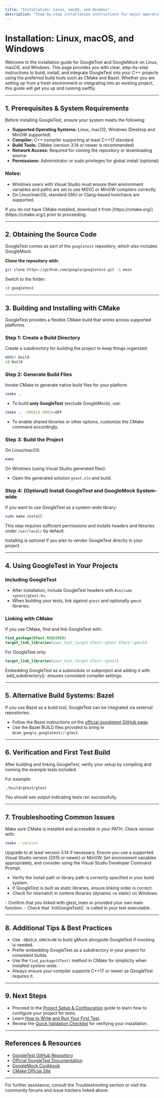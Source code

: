 ```yaml
---
title: "Installation: Linux, macOS, and Windows"
description: "Step-by-step installation instructions for major operating systems, outlining how to build and integrate GoogleTest into your project using the preferred build tools. Covers basic setup as well as pointers for CMake and Bazel users."
---
```


# Installation: Linux, macOS, and Windows

Welcome to the installation guide for GoogleTest and GoogleMock on Linux, macOS, and Windows. This page provides you with clear, step-by-step instructions to build, install, and integrate GoogleTest into your C++ projects using the preferred build tools such as CMake and Bazel. Whether you are setting up from a fresh environment or integrating into an existing project, this guide will get you up and running swiftly.

---

## 1. Prerequisites & System Requirements

Before installing GoogleTest, ensure your system meets the following:

- **Supported Operating Systems:** Linux, macOS, Windows (Desktop and MinGW supported)
- **Compiler:** C++ compiler supporting at least C++17 standard
- **Build Tools:** CMake (version 3.14 or newer is recommended)
- **Network Access:** Required for cloning the repository or downloading source
- **Permissions:** Administrator or sudo privileges for global install (optional)

### Notes:
- Windows users with Visual Studio must ensure their environment variables and paths are set to use MSVC or MinGW compilers correctly.
- On Linux/macOS, standard GNU or Clang-based toolchains are supported.

<Tip>
If you do not have CMake installed, download it from [https://cmake.org/](https://cmake.org/) prior to proceeding.
</Tip>

---

## 2. Obtaining the Source Code

GoogleTest comes as part of the `googletest` repository, which also includes GoogleMock.

**Clone the repository with:**

```bash
git clone https://github.com/google/googletest.git -b main
```

Switch to the folder:

```bash
cd googletest
```

---

## 3. Building and Installing with CMake

GoogleTest provides a flexible CMake build that works across supported platforms.

### Step 1: Create a Build Directory
Create a subdirectory for building the project to keep things organized.

```bash
mkdir build
cd build
```

### Step 2: Generate Build Files
Invoke CMake to generate native build files for your platform.

```bash
cmake ..
```

- To build **only GoogleTest** (exclude GoogleMock), use:

```bash
cmake .. -DBUILD_GMOCK=OFF
```

- To enable shared libraries or other options, customize the CMake command accordingly.

### Step 3: Build the Project

On Linux/macOS:

```bash
make
```

On Windows (using Visual Studio generated files):
- Open the generated solution `gtest.sln` and build.

### Step 4: (Optional) Install GoogleTest and GoogleMock System-wide

If you want to use GoogleTest as a system-wide library:

```bash
sudo make install
```

This step requires sufficient permissions and installs headers and libraries under `/usr/local/` by default.

<Tip>
Installing is optional if you plan to vendor GoogleTest directly in your project.
</Tip>

---

## 4. Using GoogleTest in Your Projects

### Including GoogleTest

- After installation, include GoogleTest headers with `#include <gtest/gtest.h>`.
- When building your tests, link against `gtest` and optionally `gmock` libraries.

### Linking with CMake

If you use CMake, find and link GoogleTest with:

```cmake
find_package(GTest REQUIRED)
target_link_libraries(your_test_target GTest::gtest GTest::gmock)
```

For GoogleTest only:

```cmake
target_link_libraries(your_test_target GTest::gtest)
```

<Tip>
Embedding GoogleTest as a submodule or subproject and adding it with `add_subdirectory()` ensures consistent compiler settings.
</Tip>

---

## 5. Alternative Build Systems: Bazel

If you use Bazel as a build tool, GoogleTest can be integrated via external repositories.
- Follow the Bazel instructions on the [official googletest GitHub page](https://github.com/google/googletest).
- Use the Bazel BUILD files provided to bring in `@com_google_googletest//:gtest`.

---

## 6. Verification and First Test Build

After building and linking GoogleTest, verify your setup by compiling and running the example tests included.

For example:

```bash
./build/gtest/gtest
```

You should see output indicating tests ran successfully.

---

## 7. Troubleshooting Common Issues

<AccordionGroup title="Installation Troubleshooting">
<Accordion title="CMake Not Found or Version Too Low">
Make sure CMake is installed and accessible in your PATH. Check version with:

```bash
cmake --version
```

Upgrade to at least version 3.14 if necessary.
</Accordion>
<Accordion title="Compiler Errors on Windows">
Ensure you use a supported Visual Studio version (2015 or newer) or MinGW.
Set environment variables appropriately, and consider using the Visual Studio Developer Command Prompt.
</Accordion>
<Accordion title="Linker Cannot Find GoogleTest Libraries">
- Verify the install path or library path is correctly specified in your build system.
- If GoogleTest is built as static libraries, ensure linking order is correct.
- Check for mismatch in runtime libraries (dynamic vs static) on Windows.
</Accordion>
<Accordion title="Tests Fail to Run or Detect">
- Confirm that you linked with gtest_main or provided your own main function.
- Check that `InitGoogleTest()` is called in your test executable.
</Accordion>
</AccordionGroup>

---

## 8. Additional Tips & Best Practices

- Use `-DBUILD_GMOCK=ON` to build gMock alongside GoogleTest if mocking is needed.
- Prefer embedding GoogleTest as a subdirectory in your project for consistent builds.
- Use the `find_package(GTest)` method in CMake for simplicity when installed system-wide.
- Always ensure your compiler supports C++17 or newer as GoogleTest requires it.

---

## 9. Next Steps

- Proceed to the [Project Setup & Configuration](/getting-started/configuration-first-use/project-setup) guide to learn how to configure your project for tests.
- Learn [How to Write and Run Your First Test](/getting-started/configuration-first-use/write-and-run-first-test).
- Review the [Quick Validation Checklist](/getting-started/configuration-first-use/quick-validation) for verifying your installation.

---

## References & Resources

- [GoogleTest GitHub Repository](https://github.com/google/googletest)
- [Official GoogleTest Documentation](https://google.github.io/googletest/)
- [GoogleMock Cookbook](https://google.github.io/googletest/gmock_cook_book.html)
- [CMake Official Site](https://cmake.org/)

---

For further assistance, consult the Troubleshooting section or visit the community forums and issue trackers linked above.